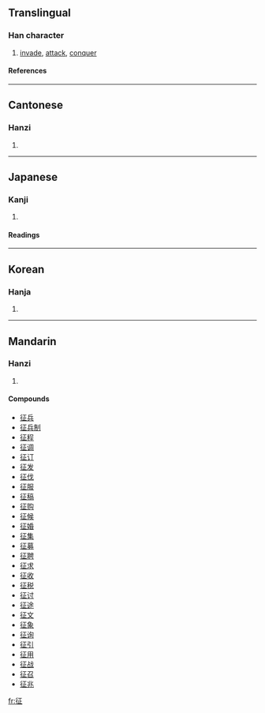 {{see|徵}}

==Translingual==
===Han character===
{{Han char|rn=60|rad=彳|as=05|sn=8|four=2121<sub>1</sub>|canj=竹人一卜一 (HOMYM)}}
# [[invade]], [[attack]], [[conquer]]
====References====
{{Han ref|kx=0365.370|dkj=10077|dj=0686.040|hdz=20815.020|uh=5F81|ud=24449|bh=A9BA|bd=43450}}
----
==Cantonese==
===Hanzi===
{{yue-hanzi|jyut=|y=jing1}}
# {{defn|Cantonese}}
----
==Japanese==
===Kanji===
{{ja-kanji|grade=|rs=彳05}}
# {{defn|Japanese}} 
====Readings====
{{ja-readings|on=[[せい]] (sei)|kun=[[うつ]] (utsu), [[ゆく]] (yuku), [[とる]] (toru)}}
----
==Korean==
===Hanja===
{{ko-hanja|hangeul=정|eumhun=|rv=jeong|mr=chŏng|y=ceng}}
# {{defn|Korean}}
----
==Mandarin==
===Hanzi===
{{cmn-hanzi|tra=徵|pin=[[wàng]] (wang4), [[zhēng]] (zheng1)|wg=wang<sup>4</sup>, cheng<sup>1</sup>}}
# {{defn|Mandarin}}

====Compounds====
*[[征兵]]
*[[征兵制]]
*[[征程]]
*[[征调]]
*[[征订]]
*[[征发]]
*[[征伐]]
*[[征服]]
*[[征稿]]
*[[征购]]
*[[征候]]
*[[征婚]]
*[[征集]]
*[[征募]]
*[[征聘]]
*[[征求]]
*[[征收]]
*[[征税]]
*[[征讨]]
*[[征途]]
*[[征文]]
*[[征象]]
*[[征询]]
*[[征引]]
*[[征用]]
*[[征战]]
*[[征召]]
*[[征兆]]

[[fr:征]]